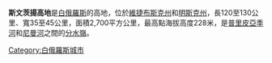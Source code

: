 '''斯文茨揚高地'''是[[白俄羅斯|白俄羅斯]]的高地，位於[[維捷布斯克州|維捷布斯克州]]和[[明斯克州|明斯克州]]，長120至130公里、寬35至45公里，面積2,700平方公里，最高點海拔高度228米，是[[普里皮亞季河|普里皮亞季河]]和[[尼曼河|尼曼河]]之間的[[分水嶺|分水嶺]]。

{{Belarus-geo-stub}}

[[Category:白俄羅斯城市|Category:白俄羅斯城市]]